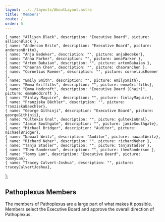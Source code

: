 ```yaml
---
layout: ../../layouts/AboutLayout.astro
title: 'Members'
route: /
order: 5
---
```





    { name: "Allison Black", description: "Executive Board", picture: allisonBlack },
    { name: "Anderson Brito", description: "Executive Board", picture: andersonBrito},
    { name: "Anja Bedeker", description: "", picture: anjaBedeker},
    { name: "Anna Parker", description: "", picture: annaParker },
    { name: "Artem Babaian", description: "", picture: artemBabaian },
    { name: "Chaoran Chen", description: "", picture: chaoranChen },
    { name: "Cornelius Roemer", description: "", picture: corneliusRoemer },
    { name: "Emily Smith", description: "", picture: emilySmith},
    { name: "Emma Griffiths", description: "", picture: emmaGriffiths},
    { name: "Emma Hodcroft", description: "Executive Board (Chair)", picture: emmaHodcroft },
    { name: "Finlay Maguire", description: "", picture: finlayMaguire},
    { name: "Franziska Bächler", description: "", picture: franziskaBaechler},
    { name: "George Githinji", description: "Executive Board", picture: georgeGithinji},
    { name: "Gültekin Ünal", description: "", picture: gultekinUnal}, 
    { name: "Jamie Southgate", description: "", picture: jamieSouthgate},
    { name: "Michael Bridger", description: "Auditor", picture: michaelBridger},
    { name: "Nawaal Weitz", description: "Auditor", picture: nawaalWeitz},
    { name: "Richard Neher", description: "", picture: richardNeher },
    { name: "Tanja Stadler", description: "", picture: tanjaStadler },
    { name: "Theo Sanderson", description: "", picture: theoSanderson },
    { name: "Tommy Lam", description: "Executive Board", picture: tommyLam},
    { name: "Tracey Calvert-Joshua", description: "", picture: traceyCalvertJoshua},
];

## Pathoplexus Members

The members of Pathoplexus are a large part of what makes it possible. Members select the Executive Board and approve the overall direction of Pathoplexus.

<Team members={members} />
